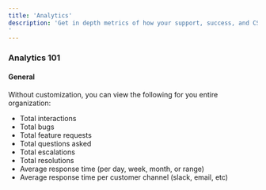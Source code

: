 ```yaml
---
title: 'Analytics'
description: 'Get in depth metrics of how your support, success, and CS organization are performing and how your customers feel about their interactions. Assembly has tons of default and custom analytics dashboards that you have access to
'
---
```



### Analytics 101

#### General

Without customization, you can view the following for you entire organization:

- Total interactions
- Total bugs
- Total feature requests
- Total questions asked
- Total escalations 
- Total resolutions
- Average response time (per day, week, month, or range)
- Average response time per customer channel (slack, email, etc) 


